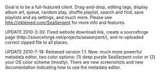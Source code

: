{{Template:Client|image=Client-SeaSerpent.png |200px|thumb|left|alt text |author=Brian Miller|version=1.0|website=http://inkleined.com/SeaSerpent|devlanguage=Python|ui=Qt4|screenshots=http://inkleined.com/thegallery/main.php?g2_itemId=15}}
Goal is to be a full-featured client.  Drag-and-drop, editing tags, display album art, queue, random play, shuffle playlist, search and find, save playlists and eq settings, and much more.  Please see http://inkleined.com/SeaSerpent for more info and features.  

UPDATE 2010-3-30: Fixed website download link, create a sourceforge page (http://sourceforge.net/projects/seaserpent/), and re-uploaded correct zipped file to all places.

UPDATE 2010-7-18: Released version 1.1.  New: much more powerful metadata editor, two color options: (1) deep purple SeaSerpent color or (2) your OS color scheme (mostly).  There are new screenshots and new documentation indicating how to use the metadata editor.